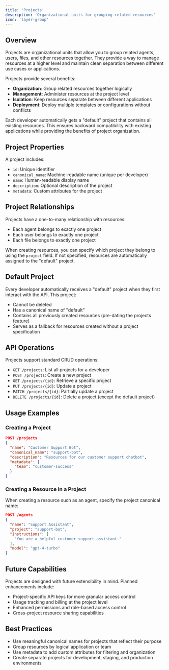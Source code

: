 ```yaml
---
title: 'Projects'
description: 'Organizational units for grouping related resources'
icon: 'layer-group'
---
```



## Overview
Projects are organizational units that allow you to group related agents, users, files, and other resources together. They provide a way to manage resources at a higher level and maintain clean separation between different use cases or applications.

Projects provide several benefits:

- **Organization**: Group related resources together logically
- **Management**: Administer resources at the project level
- **Isolation**: Keep resources separate between different applications
- **Deployment**: Deploy multiple templates or configurations without conflicts

Each developer automatically gets a "default" project that contains all existing resources. This ensures backward compatibility with existing applications while providing the benefits of project organization.

## Project Properties

A project includes:

- `id`: Unique identifier
- `canonical_name`: Machine-readable name (unique per developer)
- `name`: Human-readable display name
- `description`: Optional description of the project
- `metadata`: Custom attributes for the project

## Project Relationships

Projects have a one-to-many relationship with resources:

- Each agent belongs to exactly one project
- Each user belongs to exactly one project
- Each file belongs to exactly one project

When creating resources, you can specify which project they belong to using the `project` field. If not specified, resources are automatically assigned to the "default" project.

## Default Project

Every developer automatically receives a "default" project when they first interact with the API. This project:

- Cannot be deleted
- Has a canonical name of "default"
- Contains all previously created resources (pre-dating the projects feature)
- Serves as a fallback for resources created without a project specification

## API Operations

Projects support standard CRUD operations:

- `GET /projects`: List all projects for a developer
- `POST /projects`: Create a new project
- `GET /projects/{id}`: Retrieve a specific project
- `PUT /projects/{id}`: Update a project
- `PATCH /projects/{id}`: Partially update a project
- `DELETE /projects/{id}`: Delete a project (except the default project)

## Usage Examples

### Creating a Project

```json
POST /projects
{
  "name": "Customer Support Bot",
  "canonical_name": "support-bot",
  "description": "Resources for our customer support chatbot",
  "metadata": {
    "team": "customer-success"
  }
}
```

### Creating a Resource in a Project

When creating a resource such as an agent, specify the project canonical name:

```json
POST /agents
{
  "name": "Support Assistant",
  "project": "support-bot",
  "instructions": [
    "You are a helpful customer support assistant."
  ],
  "model": "gpt-4-turbo"
}
```

## Future Capabilities

Projects are designed with future extensibility in mind. Planned enhancements include:

- Project-specific API keys for more granular access control
- Usage tracking and billing at the project level
- Enhanced permissions and role-based access control
- Cross-project resource sharing capabilities

## Best Practices

- Use meaningful canonical names for projects that reflect their purpose
- Group resources by logical application or team
- Use metadata to add custom attributes for filtering and organization
- Create separate projects for development, staging, and production environments